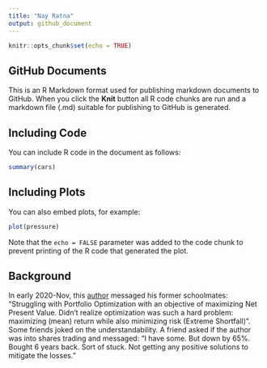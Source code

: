 ---
title: "Nay Ratna"
output: github_document
---

```{r setup, include=FALSE}
knitr::opts_chunk$set(echo = TRUE)
```

## GitHub Documents

This is an R Markdown format used for publishing markdown documents to GitHub. When you click the **Knit** button all R code chunks are run and a markdown file (.md) suitable for publishing to GitHub is generated.

## Including Code

You can include R code in the document as follows:

```{r cars}
summary(cars)
```

## Including Plots

You can also embed plots, for example:

```{r pressure, echo=FALSE}
plot(pressure)
```

Note that the `echo = FALSE` parameter was added to the code chunk to prevent printing of the R code that generated the plot.

## Background
In early 2020-Nov, this [author](mailto:yadevinit@gmail.com) messaged his former schoolmates: "Struggling with Portfolio Optimization with an objective of maximizing Net Present Value. Didn't realize optimization was such a hard problem: maximizing (mean) return while also minimizing risk (Extreme Shortfall)". Some friends joked on the understandability. A friend asked if the author was into shares trading and messaged: "I have some. But down by 65%. Bought 6 years back. Sort of stuck. Not getting any positive solutions to mitigate the losses."
